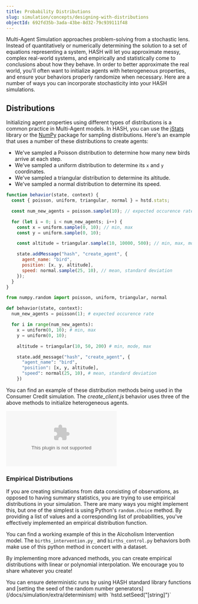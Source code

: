 ```yaml
---
title: Probability Distributions
slug: simulation/concepts/designing-with-distributions
objectId: 692fd35b-3ada-43be-8d32-79c939111f48
---
```


Multi-Agent Simulation approaches problem-solving from a stochastic lens. Instead of quantitatively or numerically determining the solution to a set of equations representing a system, HASH will let you approximate messy, complex real-world systems, and empirically and statistically come to conclusions about how they behave. In order to better approximate the real world, you'll often want to initialize agents with heterogeneous properties, and ensure your behaviors properly randomize when necessary. Here are a number of ways you can incorporate stochasticity into your HASH simulations.

## Distributions

Initializing agent properties using different types of distributions is a common practice in Multi-Agent models. In HASH, you can use the [jStats](http://jstat.github.io/distributions.html) library or the [NumPy](https://docs.scipy.org/doc/numpy-1.15.4/reference/routines.random.html) package for sampling distributions. Here's an example that uses a number of these distributions to create agents:

- We've sampled a Poisson distribution to determine how many new birds arrive at each step.
- We've sampled a uniform distribution to determine its `x` and `y` coordinates.
- We've sampled a triangular distribution to determine its altitude.
- We've sampled a normal distribution to determine its speed.

<Tabs>
<Tab title="JavaScript" >

```javascript
function behavior(state, context) {
  const { poisson, uniform, triangular, normal } = hstd.stats;

  const num_new_agents = poisson.sample(10); // expected occurence rate

  for (let i = 0; i < num_new_agents; i++) {
    const x = uniform.sample(0, 10); // min, max
    const y = uniform.sample(0, 10);

    const altitude = triangular.sample(10, 10000, 500); // min, max, mode

    state.addMessage("hash", "create_agent", {
      agent_name: "bird",
      position: [x, y, altitude],
      speed: normal.sample(25, 10), // mean, standard deviation
    });
  }
}
```

</Tab >

<Tab title="Python" >

```python
from numpy.random import poisson, uniform, triangular, normal

def behavior(state, context):
  num_new_agents = poisson(1); # expected occurence rate

  for i in range(num_new_agents):
    x = uniform(0, 10); # min, max
    y = uniform(0, 10);

    altitude = triangular(10, 50, 200) # min, mode, max

    state.add_message("hash", "create_agent", {
      "agent_name": "bird",
      "position": [x, y, altitude],
      "speed": normal(25, 10), # mean, standard deviation
    })
```

</Tab>
</Tabs>

You can find an example of these distribution methods being used in the Consumer Credit simulation. The _create_client.js_ behavior uses three of the above methods to initialize heterogeneous agents.

<Embed type="hash" url="https://hash.ai/@hash/consumer-credit" caption="" />

### Empirical Distributions

If you are creating simulations from data consisting of observations, as opposed to having summary statistics, you are trying to use empirical distributions in your simulation. There are many ways you might implement this, but one of the simplest is using Python's `random.choice` method. By providing a list of values and a corresponding list of probabilities, you've effectively implemented an empirical distribution function.

You can find a working example of this in the Alcoholism Intervention model. The `births_intervention.py_` and `births_control.py` behaviors both make use of this python method in concert with a dataset.

<Embed
  url="https://hash.ai/@hash/alcohol-use-dynamics-empirical-distributions"
  caption=""
/>

By implementing more advanced methods, you can create empirical distributions with linear or polynomial interpolation. We encourage you to share whatever you create!

<Hint style="info">
  You can ensure deterministic runs by using HASH standard library functions and
  [setting the seed of the random number
  generators](/docs/simulation/extra/determinism) with
  `hstd.setSeed("[string]")`
</Hint>
